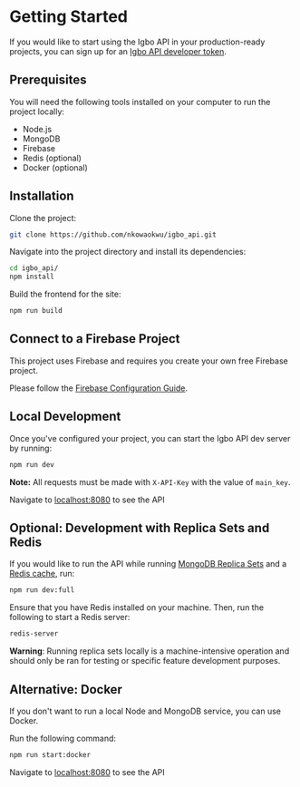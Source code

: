 
# Getting Started

If you would like to start using the Igbo API in your production-ready projects, you can sign up for an [Igbo API developer token](https://igboapi.com/signup).

## Prerequisites

You will need the following tools installed on your computer to run the project locally:

- Node.js
- MongoDB
- Firebase
- Redis (optional)
- Docker (optional)

## Installation

Clone the project:

```bash
git clone https://github.com/nkowaokwu/igbo_api.git
```

Navigate into the project directory and install its dependencies:

```bash
cd igbo_api/
npm install
```

Build the frontend for the site:

```bash
npm run build
```

## Connect to a Firebase Project

This project uses Firebase and requires you create your own free Firebase project.

Please follow the [Firebase Configuration Guide](./guides/firebase).

## Local Development

Once you've configured your project, you can start the Igbo API dev server by running:

```bash
npm run dev
```

**Note:** All requests must be made with `X-API-Key` with the value of `main_key`.

Navigate to [localhost:8080](http://localhost:8080) to see the API

## Optional: Development with Replica Sets and Redis

If you would like to run the API while running [MongoDB Replica Sets]() and a [Redis cache](), run:

```bash
npm run dev:full
```

Ensure that you have Redis installed on your machine. Then, run the following to start a Redis server:

```bash
redis-server
```

**Warning**: Running replica sets locally is a machine-intensive operation and should only be ran for testing or specific
feature development purposes.

## Alternative: Docker

If you don't want to run a local Node and MongoDB service, you can use Docker.

Run the following command:

```bash
npm run start:docker
```

Navigate to [localhost:8080](http://localhost:8080) to see the API
